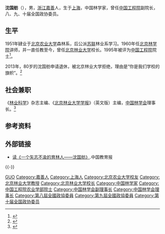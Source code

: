 {{Infobox_Person
| name = 沈国舫
|image= 
|box_width= 
|occupation= [[林学|林学]]家，林业教育家，森林培育学家
| period =
| Sex = 男
|birth_date= {{birth date and age|1933|11|15}}
|birth_place= {{ROC-1928}}[[上海市|上海市]]
|death_date= 
|death_place= 
| spouse =
| relatives = 
|education= 1950-1951年[[北京农业大学|北京农业大学]]森林系肄业<br>1951-1956年[[苏联|苏联]][[列宁格勒林学院|列宁格勒林学院]]
| past = 
*1960年在[[北京林学院|北京林学院]]任[[讲师|讲师]]。
*1980年在[[北京林学院|北京林学院]]任[[副教授|副教授]]。
*1981年-1984年任[[北京林学院|北京林学院]][[副教务长|副教务长]]。
*1984年-1986年任[[北京林学院|北京林学院]]（北京林业大学）[[副校长|副校长]]。
*1986年在[[北京林业大学|北京林业大学]]任[[教授|教授]]、[[博士生导师|博士生导师]]。
*1986年-1993年任[[北京林业大学|北京林业大学]][[北京林业大学|校长]]。
*1995年当选为[[中国工程院院士|中国工程院院士]]。
*1998年当选为[[中国工程院副院长|中国工程院副院长]]。
| award =
}}
'''沈国舫'''（{{bd|1933年|11月15日|catIdx=Chen陳}}），男，[[浙江|浙江]][[嘉善县|嘉善]]人，生于[[上海|上海]]，中国林学家，曾任[[中国工程院|中国工程院]]副院长，八、九、十届全国政协委员。

== 生平 ==
1951年肄业于[[北京农业大学|北京农业大学]]森林系，后公派[[苏联|苏联]]{{link-ru|列宁格勒林学院|Санкт-Петербургский государственный лесотехнический университет}}林业系学习。1960年任[[北京林学院|北京林学院]]讲师，并一直任教至今，曾任[[北京林业大学|北京林业大学]]校长。1995年被评为[[中国工程院|中国工程院]]院士<ref>{{Cite book|title=中国科技统计年鉴 2016|last=国家统计局社会科技和文化产业统计司，科学技术部创新发展司编|location=北京|publisher=[[中国统计出版社|中国统计出版社]]|year=2016.11|isbn=978-7-5037-8032-5|pages=24-26}}</ref>。

2013年，80岁的沈国舫申请退休，被北京林业大学拒绝，理由是“你是我们学校的旗帜”。<ref>{{cite news|title=80岁院士申请退休被校方拒绝:你是学校旗帜|url=http://news.163.com/13/1222/05/9GM5VMF60001124J.html|accessdate=2013-12-22|newspaper=人民日报海外版|date=2013-12-22|archive-url=https://web.archive.org/web/20131224110505/http://news.163.com/13/1222/05/9GM5VMF60001124J.html|archive-date=2013-12-24|dead-url=yes}}</ref>

== 社会兼职 ==
《[[林业科学|林业科学]]》杂志主编、《[[北京林业大学学报|北京林业大学学报]]》（英文版）主编，[[中国林学会|中国林学会]]理事长。<ref>{{cite web |url=http://www.uname.cn/celeb/celeb_80718.html |language= |title=沈国舫的详细资料 |publisher=逸名网 |date= |accessdate= |archive-date=2013-12-24 |archive-url=https://web.archive.org/web/20131224111909/http://www.uname.cn/celeb/celeb_80718.html |dead-url=no }}</ref>

== 参考资料 ==
{{reflist}}

== 外部链接 ==
* [https://web.archive.org/web/20131224114242/http://www.jyb.cn/book/dskp/201301/t20130121_525618.html 读《一个矢志不渝的育林人——沈国舫》].中国教育报

{{-}}
{{start box}}
{{succession box|[[阎树文|阎树文]]|[[贺庆棠|贺庆棠]]|[[北京林业大学|北京林业大学]]校长|1986年2月－1993年7月}}
{{end box}}

{{中国工程院农业学部院士}}
{{Navboxes
| title  = 沈国舫在[[中国林学会|中国林学会]]的职务
| list1  =
{{中国林学会第七届理事会}}
{{中国林学会第八届理事会}}
}}
{{Navboxes
| title  = 沈国舫在[[全国科学技术名词审定委员会|全国科学技术名词审定委员会]]的职务
| list1  =
{{全国自然科学名词审定委员会第三届全国委员会}}
{{全国科学技术名词审定委员会第四届全国委员会}}
}}

{{Authority control}}

{{DEFAULTSORT:SHEN沈}}
[[Category:沈姓|GUO]]
[[Category:嘉善人|Category:嘉善人]]
[[Category:上海人|Category:上海人]]
[[Category:北京农业大学校友|Category:北京农业大学校友]]
[[Category:北京林业大学教授|Category:北京林业大学教授]]
[[Category:北京林业大学校长|Category:北京林业大学校长]]
[[Category:中国林学家|Category:中国林学家]]
[[Category:中国工程院农业学部院士|Category:中国工程院农业学部院士]]
[[Category:中国林学会副理事长|Category:中国林学会副理事长]]
[[Category:中国林学会理事长|Category:中国林学会理事长]]
[[Category:第八屆全國政協委員|Category:第八屆全國政協委員]]
[[Category:第九屆全國政協委員|Category:第九屆全國政協委員]]
[[Category:第十届全国政协委员|Category:第十届全国政协委员]]